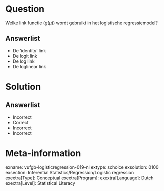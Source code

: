 Question
========
  
Welke link functie $(g(\mu))$ wordt gebruikt in het logistische regressiemodel?
  
Answerlist
----------
* De ‘identity’ link
* De logit link
* De log link
* De loglinear link


Solution
========

Answerlist
----------
* Incorrect
* Correct
* Incorrect
* Incorrect

Meta-information
================
exname: vufgb-logisticregression-019-nl
extype: schoice
exsolution: 0100
exsection: Inferential Statistics/Regression/Logistic regression
exextra[Type]: Conceptual
exextra[Program]: 
exextra[Language]: Dutch
exextra[Level]: Statistical Literacy